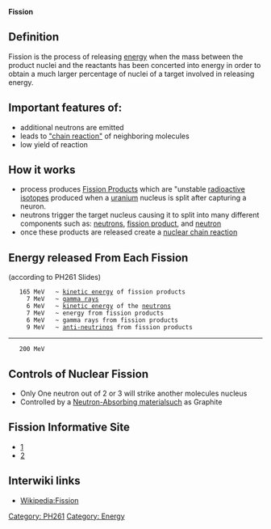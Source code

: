 '''Fission''' 
==Definition==

Fission is the process of releasing [[energy]] when the mass between the product nuclei and the reactants has been concerted into energy in order to obtain a much larger percentage of nuclei of a target involved in releasing energy.

==Important features of:==
*additional neutrons are emitted
*leads to [["chain reaction"]] of neighboring molecules
*low yield of reaction

==How it works==
* process produces [[Fission Products]] which are "unstable [[radioactive isotopes]] produced when a [[uranium]] nucleus is split after capturing a neuron.
* neutrons trigger the target nucleus causing it to split into many different components such as: [[neutrons]], [[fission product]], and [[neutron]]
* once these products are released create a [[nuclear chain reaction]]

==Energy released From Each Fission==

(according to PH261 Slides)
    165 MeV   ~ [[kinetic energy]] of fission products
      7 MeV   ~ [[gamma rays]]
      6 MeV   ~ [[kinetic energy]] of the [[neutrons]]
      7 MeV   ~ energy from fission products
      6 MeV   ~ gamma rays from fission products
      9 MeV   ~ [[anti-neutrinos]] from fission products
----------------
    200 MeV

==Controls of Nuclear Fission==
*Only One neutron out of 2 or 3 will strike another molecules nucleus
*Controlled by a [[Neutron-Absorbing material]]such as Graphite
    
==Fission Informative Site==

*[http://www.lbl.gov/abc/wallchart/chapters/01/7.html]
*[http://www.answers.com/fission]

== Interwiki links ==

* [[Wikipedia:Fission]]

[[Category: PH261]]
[[Category: Energy]]